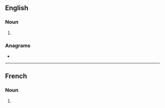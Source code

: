 ==English==

===Noun===
{{head|en|noun form}}

# {{plural of|en|nodule}}

===Anagrams===
* {{anagrams|en|a=delnosu|Loudens|loudens|nousled|unsoled}}

----

==French==

===Noun===
{{head|fr|noun form|g=?}}

# {{plural of|fr|nodule}}